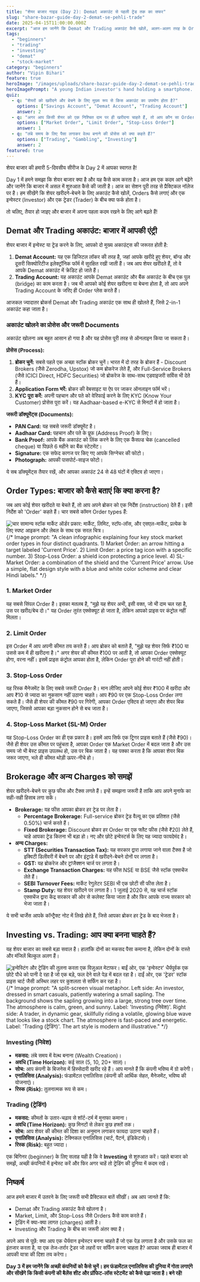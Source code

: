 ```yaml
---
title: "शेयर बाजार गाइड (Day 2): Demat अकाउंट से पहली ट्रेड तक का सफर"
slug: "share-bazar-guide-day-2-demat-se-pehli-trade"
date: 2025-04-15T11:00:00.000Z
excerpt: "आज हम जानेंगे कि Demat और Trading अकाउंट कैसे खोलें, अलग-अलग तरह के Orders कैसे लगाएं, और ट्रेडिंग और इन्वेस्टिंग में क्या अंतर है। यह गाइड आपको बाजार में अपना पहला कदम रखने में मदद करेगी।"
tags:
  - "beginners"
  - "trading"
  - "investing"
  - "demat"
  - "stock-market"
category: "beginners"
author: "Vipin Bihari"
feature: true
heroImage: "/images/uploads/share-bazar-guide-day-2-demat-se-pehli-trade/hero-image.jpg"
heroImagePrompt: "A young Indian investor's hand holding a smartphone. The phone screen displays a clean, modern stockbroker app and acts as a glowing portal. Through this portal, a digital, vibrant representation of the BSE/NSE building with bull and bear symbols is visible. The atmosphere is optimistic and futuristic, symbolizing easy access to the stock market through technology. The style is a mix of photorealism and digital art, with a blue and gold color palette."
quiz:
  - q: "शेयरों को खरीदने और बेचने के लिए मुख्य रूप से किस अकाउंट का उपयोग होता है?"
    options: ["Savings Account", "Demat Account", "Trading Account"]
    answer: 2
  - q: "अगर आप किसी शेयर को एक निश्चित दाम पर ही खरीदना चाहते हैं, तो आप कौन सा Order लगाएंगे?"
    options: ["Market Order", "Limit Order", "Stop-Loss Order"]
    answer: 1
  - q: "लंबे समय के लिए पैसा लगाकर वेल्थ बनाने की प्रोसेस को क्या कहते हैं?"
    options: ["Trading", "Gambling", "Investing"]
    answer: 2
featured: true
---
```


शेयर बाजार की हमारी 5-दिवसीय सीरीज के Day 2 में आपका स्वागत है!

Day 1 में हमने समझा कि शेयर बाजार क्या है और यह कैसे काम करता है। आज हम एक कदम आगे बढ़ेंगे और जानेंगे कि बाजार में असल में शुरुआत कैसे की जाती है। आज का सेशन पूरी तरह से प्रैक्टिकल नॉलेज पर है। हम सीखेंगे कि शेयर खरीदने-बेचने के लिए अकाउंट कैसे खोलें, Orders कैसे लगाएं और एक इन्वेस्टर (Investor) और एक ट्रेडर (Trader) के बीच क्या फर्क होता है।

तो चलिए, तैयार हो जाइए और बाजार में अपना पहला कदम रखने के लिए आगे बढ़ते हैं!

## Demat और Trading अकाउंट: बाजार में आपकी एंट्री

शेयर बाजार में इन्वेस्ट या ट्रेड करने के लिए, आपको दो मुख्य अकाउंट्स की जरूरत होती है:

1.  **Demat Account:** यह एक डिजिटल लॉकर की तरह है, जहां आपके खरीदे हुए शेयर, बॉन्ड और दूसरी सिक्योरिटीज इलेक्ट्रॉनिक फॉर्म में सुरक्षित रखी जाती हैं। जब आप शेयर खरीदते हैं, तो वे आपके Demat अकाउंट में क्रेडिट हो जाते हैं।
2.  **Trading Account:** यह अकाउंट आपके Demat अकाउंट और बैंक अकाउंट के बीच एक पुल (bridge) का काम करता है। जब भी आपको कोई शेयर खरीदना या बेचना होता है, तो आप अपने Trading Account के जरिए ही Order प्लेस करते हैं।

आजकल ज्यादातर ब्रोकर्स Demat और Trading अकाउंट एक साथ ही खोलते हैं, जिसे 2-in-1 अकाउंट कहा जाता है।

### अकाउंट खोलने का प्रोसेस और जरूरी Documents

अकाउंट खोलना अब बहुत आसान हो गया है और यह प्रोसेस पूरी तरह से ऑनलाइन किया जा सकता है।

**प्रोसेस (Process):**
1.  **ब्रोकर चुनें:** सबसे पहले एक अच्छा स्टॉक ब्रोकर चुनें। भारत में दो तरह के ब्रोकर हैं - Discount Brokers (जैसे Zerodha, Upstox) जो कम ब्रोकरेज लेते हैं, और Full-Service Brokers (जैसे ICICI Direct, HDFC Securities) जो ब्रोकरेज के साथ-साथ एडवाइजरी सर्विस भी देते हैं।
2.  **Application Form भरें:** ब्रोकर की वेबसाइट या ऐप पर जाकर ऑनलाइन फॉर्म भरें।
3.  **KYC पूरा करें:** अपनी पहचान और पते को वेरिफाई करने के लिए KYC (Know Your Customer) प्रोसेस पूरा करें। यह Aadhaar-based e-KYC से मिनटों में हो जाता है।

**जरूरी डॉक्यूमेंट्स (Documents):**
*   **PAN Card:** यह सबसे जरूरी डॉक्यूमेंट है।
*   **Aadhaar Card:** पहचान और पते के प्रूफ (Address Proof) के लिए।
*   **Bank Proof:** आपके बैंक अकाउंट को लिंक करने के लिए एक कैंसल्ड चेक (cancelled cheque) या पिछले 6 महीने का बैंक स्टेटमेंट।
*   **Signature:** एक सफेद कागज पर किए गए आपके सिग्नेचर की फोटो।
*   **Photograph:** आपकी पासपोर्ट-साइज फोटो।

ये सब डॉक्यूमेंट्स तैयार रखें, और आपका अकाउंट 24 से 48 घंटों में एक्टिव हो जाएगा।

## Order Types: बाजार को कैसे बताएं कि क्या करना है?

जब आप कोई शेयर खरीदते या बेचते हैं, तो आप अपने ब्रोकर को एक निर्देश (instruction) देते हैं। इसी निर्देश को 'Order' कहते हैं। चार सबसे कॉमन Order types हैं:

![चार सामान्य स्टॉक मार्केट ऑर्डर प्रकार: मार्केट, लिमिट, स्टॉप-लॉस, और एसएल-मार्केट, प्रत्येक के लिए स्पष्ट आइकन और लेबल के साथ एक सरल चित्र।](/images/uploads/share-bazar-guide-day-2-demat-se-pehli-trade/order-types.jpg)
{/* Image prompt: "A clean infographic explaining four key stock market order types in four distinct quadrants. 1) Market Order: an arrow hitting a target labeled 'Current Price'. 2) Limit Order: a price tag icon with a specific number. 3) Stop-Loss Order: a shield icon protecting a price level. 4) SL-Market Order: a combination of the shield and the 'Current Price' arrow. Use a simple, flat design style with a blue and white color scheme and clear Hindi labels." */}

### 1. Market Order
यह सबसे सिंपल Order है। इसका मतलब है, "मुझे यह शेयर अभी, इसी वक्त, जो भी दाम चल रहा है, उस पर खरीद/बेच दो।" यह Order तुरंत एक्सेक्यूट हो जाता है, लेकिन आपको प्राइस पर कंट्रोल नहीं मिलता।

### 2. Limit Order
इस Order में आप अपनी कीमत तय करते हैं। आप ब्रोकर को बताते हैं, "मुझे यह शेयर सिर्फ ₹100 या उससे कम में ही खरीदना है।" अगर शेयर की कीमत ₹100 पर आती है, तो आपका Order एक्सेक्यूट होगा, वरना नहीं। इसमें प्राइस कंट्रोल आपका होता है, लेकिन Order पूरा होने की गारंटी नहीं होती।

### 3. Stop-Loss Order
यह रिस्क मैनेजमेंट के लिए सबसे जरूरी Order है। मान लीजिए आपने कोई शेयर ₹100 में खरीदा और आप ₹10 से ज्यादा का नुकसान नहीं उठाना चाहते। आप ₹90 पर एक Stop-Loss Order लगा सकते हैं। जैसे ही शेयर की कीमत ₹90 पर गिरेगी, आपका Order एक्टिव हो जाएगा और शेयर बिक जाएगा, जिससे आपका बड़ा नुकसान होने से बच जाता है।

### 4. Stop-Loss Market (SL-M) Order
यह Stop-Loss Order का ही एक प्रकार है। इसमें आप सिर्फ एक ट्रिगर प्राइस बताते हैं (जैसे ₹90)। जैसे ही शेयर उस कीमत पर पहुंचता है, आपका Order एक Market Order में बदल जाता है और उस समय जो भी बेस्ट प्राइस उपलब्ध हो, उस पर बिक जाता है। यह पक्का करता है कि आपका शेयर बिक जरूर जाएगा, भले ही कीमत थोड़ी ऊपर-नीचे हो।

## Brokerage और अन्य Charges को समझें

शेयर खरीदने-बेचने पर कुछ फीस और टैक्स लगते हैं। इन्हें समझना जरूरी है ताकि आप अपने मुनाफे का सही-सही हिसाब लगा सकें।

*   **Brokerage:** यह फीस आपका ब्रोकर हर ट्रेड पर लेता है।
    *   **Percentage Brokerage:** Full-service ब्रोकर ट्रेड वैल्यू का एक प्रतिशत (जैसे 0.50%) चार्ज करते हैं।
    *   **Fixed Brokerage:** Discount ब्रोकर हर Order पर एक फ्लैट फीस (जैसे ₹20) लेते हैं, चाहे आपका ट्रेड कितना भी बड़ा हो। नए और छोटे इन्वेस्टर्स के लिए यह ज्यादा फायदेमंद है।
*   **अन्य Charges:**
    *   **STT (Securities Transaction Tax):** यह सरकार द्वारा लगाया जाने वाला टैक्स है जो इक्विटी डिलीवरी में बेचने पर और इंट्राडे में खरीदने-बेचने दोनों पर लगता है।
    *   **GST:** यह ब्रोकरेज और ट्रांजैक्शन चार्ज पर लगता है।
    *   **Exchange Transaction Charges:** यह फीस NSE या BSE जैसे स्टॉक एक्सचेंज लेते हैं।
    *   **SEBI Turnover Fees:** मार्केट रेगुलेटर SEBI भी एक छोटी सी फीस लेता है।
    *   **Stamp Duty:** यह शेयर खरीदने पर लगता है। 1 जुलाई 2020 से, यह चार्ज स्टॉक एक्सचेंज द्वारा केंद्र सरकार की ओर से कलेक्ट किया जाता है और फिर आपके राज्य सरकार को भेजा जाता है।

ये सभी चार्जेस आपके कॉन्ट्रैक्ट नोट में लिखे होते हैं, जिसे आपका ब्रोकर हर ट्रेड के बाद भेजता है।

## Investing vs. Trading: आप क्या बनना चाहते हैं?

यह शेयर बाजार का सबसे बड़ा सवाल है। हालांकि दोनों का मकसद पैसा कमाना है, लेकिन दोनों के रास्ते और मंजिलें बिल्कुल अलग हैं।

![इन्वेस्टिंग और ट्रेडिंग की तुलना करता एक विज़ुअल मेटाफर। बाईं ओर, एक 'इन्वेस्टर' धैर्यपूर्वक एक छोटे पौधे को पानी दे रहा है जो एक बड़े, फल देने वाले पेड़ में बदल रहा है। दाईं ओर, एक 'ट्रेडर' स्टॉक प्राइस चार्ट जैसी अस्थिर लहर पर कुशलता से सर्फिंग कर रहा है।](/images/uploads/share-bazar-guide-day-2-demat-se-pehli-trade/investing-vs-trading.jpg)
{/* Image prompt: "A split-screen visual metaphor. Left side: An investor, dressed in smart casuals, patiently watering a small sapling. The background shows the sapling growing into a large, strong tree over time. The atmosphere is calm, green, and sunny. Label: 'Investing (निवेश)'. Right side: A trader, in dynamic gear, skillfully riding a volatile, glowing blue wave that looks like a stock chart. The atmosphere is fast-paced and energetic. Label: 'Trading (ट्रेडिंग)'. The art style is modern and illustrative." */}

### Investing (निवेश)
*   **मकसद:** लंबे समय में वेल्थ बनाना (Wealth Creation)।
*   **अवधि (Time Horizon):** कई साल (5, 10, 20+ साल)।
*   **सोच:** आप कंपनी के बिजनेस में हिस्सेदारी खरीद रहे हैं। आप मानते हैं कि कंपनी भविष्य में ग्रो करेगी।
*   **एनालिसिस (Analysis):** फंडामेंटल एनालिसिस (कंपनी की आर्थिक सेहत, मैनेजमेंट, भविष्य की योजनाएं)।
*   **रिस्क (Risk):** तुलनात्मक रूप से कम।

### Trading (ट्रेडिंग)
*   **मकसद:** कीमतों के उतार-चढ़ाव से शॉर्ट-टर्म में मुनाफा कमाना।
*   **अवधि (Time Horizon):** कुछ मिनटों से लेकर कुछ हफ्तों तक।
*   **सोच:** आप शेयर की कीमत की दिशा का अनुमान लगाकर फायदा उठाना चाहते हैं।
*   **एनालिसिस (Analysis):** टेक्निकल एनालिसिस (चार्ट, पैटर्न, इंडिकेटर्स)।
*   **रिस्क (Risk):** बहुत ज्यादा।

एक बिगिनर (beginner) के लिए सलाह यही है कि वे **Investing** से शुरुआत करें। पहले बाजार को समझें, अच्छी कंपनियों में इन्वेस्ट करें और फिर अगर चाहें तो ट्रेडिंग की दुनिया में कदम रखें।

## निष्कर्ष

आज हमने बाजार में उतरने के लिए जरूरी सभी प्रैक्टिकल बातें सीखीं। अब आप जानते हैं कि:
*   Demat और Trading अकाउंट कैसे खोलना है।
*   Market, Limit, और Stop-Loss जैसे Orders कैसे काम करते हैं।
*   ट्रेडिंग में क्या-क्या लागत (charges) आती है।
*   Investing और Trading के बीच का जरूरी अंतर क्या है।

अपने आप से पूछें: क्या आप एक धैर्यवान इन्वेस्टर बनना चाहते हैं जो एक पेड़ लगाता है और उसके फल का इंतजार करता है, या एक तेज-तर्रार ट्रेडर जो लहरों पर सर्फिंग करना चाहता है? आपका जवाब ही बाजार में आपकी यात्रा की दिशा तय करेगा।

**Day 3 में हम जानेंगे कि अच्छी कंपनियों को कैसे चुनें। हम फंडामेंटल एनालिसिस की दुनिया में गोता लगाएंगे और सीखेंगे कि किसी कंपनी की बैलेंस शीट और प्रॉफिट-लॉस स्टेटमेंट को कैसे पढ़ा जाता है। बने रहें!**
